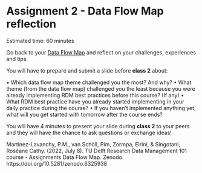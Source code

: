 # Assignment 2 - Data Flow Map reflection {#assignment6}
Estimated time: 60 minutes

Go back to your [Data Flow Map](link) and reflect on your challenges, experiences and tips. 

You will have to prepare and submit a slide before **class 2** about: 

• Which data flow map theme challenged you the most? 
And why? 
• What theme (from the data flow map) challenged you the least because you were already implementing RDM best practices before this course? (If any) 
• What RDM best practice have you already started implementing in your daily practice during the course? 
• If you haven’t implemented anything yet, what will you get started with tomorrow after the course ends? 

You will have 4 minutes to present your slide during **class 2** to your peers and they will have the chance to ask questions or exchange ideas! 

Martinez-Lavanchy, P.M., van Schöll, Pim, Zormpa, Eirini, & Singotani, Roséane Cathy. (2022, July 8). TU Delft Research Data Management 101 course - Assignments Data Flow Map. Zenodo. https://doi.org/10.5281/zenodo.6325938